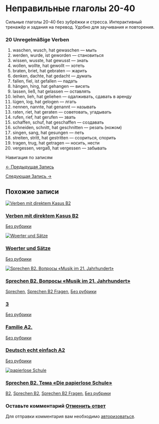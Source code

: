 # Неправильные глаголы 20-40

<!-- Index: 0 | Date: 2024-12-13 16:34 +00:00 -->
<!-- Source: https://lerne-deutsch.ru/%d0%bd%d0%b5%d0%bf%d1%80%d0%b0%d0%b2%d0%b8%d0%bb%d1%8c%d0%bd%d1%8b%d0%b5-%d0%b3%d0%bb%d0%b0%d0%b3%d0%be%d0%bb%d1%8b-20-40/ -->

Сильные глаголы 20-40 без зубрёжки и стресса. Интерактивный тренажёр и задания на перевод. Удобно для заучивания и повторения.

### 

### 20 Unregelmäßige Verben

1. waschen, wusch, hat gewaschen — мыть
2. werden, wurde, ist geworden — становиться
3. wissen, wusste, hat gewusst — знать
4. wollen, wollte, hat gewollt — хотеть
5. braten, briet, hat gebraten — жарить
6. denken, dachte, hat gedacht — думать
7. fallen, fiel, ist gefallen — падать
8. hängen, hing, hat gehangen — висеть
9. lassen, ließ, hat gelassen — оставлять
10. leihen, lieh, hat geliehen — одалживать, сдавать в аренду
11. lügen, log, hat gelogen — лгать
12. nennen, nannte, hat genannt — называть
13. raten, riet, hat geraten — советовать, угадывать
14. rufen, rief, hat gerufen — звать
15. schaffen, schuf, hat geschaffen — создавать
16. schneiden, schnitt, hat geschnitten — резать (ножом)
17. singen, sang, hat gesungen — петь
18. streiten, stritt, hat gestritten — ссориться, спорить
19. tragen, trug, hat getragen — носить, нести
20. vergessen, vergaß, hat vergessen — забывать


Навигация по записям

[← Предыдущая Запись](https://lerne-deutsch.ru/dialog-geschaftsreisen/ "Диалог \"Geschäftsreisen\". Уровень B2")

[Следующая Запись →](https://lerne-deutsch.ru/passiv-modalverben-a2-c1/ "Предложения с Passiv и Modalverben для A2-C1 на перевод")

## Похожие записи

[![Verben mit direktem Kasus B2](https://lerne-deutsch.ru/wp-content/uploads/2024/12/Verben-mit-diretem-Kasus.png)](https://lerne-deutsch.ru/verben-mit-direktem-kasus-b2/)

### [Verben mit direktem Kasus B2](https://lerne-deutsch.ru/verben-mit-direktem-kasus-b2/)

[Без рубрики](https://lerne-deutsch.ru/category/%d0%b1%d0%b5%d0%b7-%d1%80%d1%83%d0%b1%d1%80%d0%b8%d0%ba%d0%b8/)

[![Woerter und Sätze](https://lerne-deutsch.ru/wp-content/uploads/2025/01/Worter-und-Satze-e1739314127149.png)](https://lerne-deutsch.ru/woerter-und-satze/)

### [Woerter und Sätze](https://lerne-deutsch.ru/woerter-und-satze/)

[Без рубрики](https://lerne-deutsch.ru/category/%d0%b1%d0%b5%d0%b7-%d1%80%d1%83%d0%b1%d1%80%d0%b8%d0%ba%d0%b8/)

[![Sprechen B2. Вопросы «Musik im 21. Jahrhundert»](https://lerne-deutsch.ru/wp-content/uploads/2025/02/musik.png)](https://lerne-deutsch.ru/musik-im-21-jahrhundert/)

### [Sprechen B2. Вопросы «Musik im 21. Jahrhundert»](https://lerne-deutsch.ru/musik-im-21-jahrhundert/)

[Sprechen](https://lerne-deutsch.ru/category/sprechen/), [Sprechen B2 Fragen](https://lerne-deutsch.ru/category/sprechen-b2-fragen/), [Без рубрики](https://lerne-deutsch.ru/category/%d0%b1%d0%b5%d0%b7-%d1%80%d1%83%d0%b1%d1%80%d0%b8%d0%ba%d0%b8/)

### [3](https://lerne-deutsch.ru/verben-mit-akkusativ-3/)

[Без рубрики](https://lerne-deutsch.ru/category/%d0%b1%d0%b5%d0%b7-%d1%80%d1%83%d0%b1%d1%80%d0%b8%d0%ba%d0%b8/)

### [Familie A2.](https://lerne-deutsch.ru/%d1%87%d1%81/)

[Без рубрики](https://lerne-deutsch.ru/category/%d0%b1%d0%b5%d0%b7-%d1%80%d1%83%d0%b1%d1%80%d0%b8%d0%ba%d0%b8/)

### [Deutsch echt einfach A2](https://lerne-deutsch.ru/deutsch-echt-einfach-a2/)

[Без рубрики](https://lerne-deutsch.ru/category/%d0%b1%d0%b5%d0%b7-%d1%80%d1%83%d0%b1%d1%80%d0%b8%d0%ba%d0%b8/)

[![papierlose Schule](https://lerne-deutsch.ru/wp-content/uploads/2025/05/papierlose-Schule.png)](https://lerne-deutsch.ru/papierlose-schule/)

### [Sprechen B2. Тема «Die papierlose Schule»](https://lerne-deutsch.ru/papierlose-schule/)

[B2](https://lerne-deutsch.ru/category/b2/), [Sprechen B2](https://lerne-deutsch.ru/category/sprechen-b2/), [Sprechen B2 Fragen](https://lerne-deutsch.ru/category/sprechen-b2-fragen/), [Без рубрики](https://lerne-deutsch.ru/category/%d0%b1%d0%b5%d0%b7-%d1%80%d1%83%d0%b1%d1%80%d0%b8%d0%ba%d0%b8/)

### Оставьте комментарий [Отменить ответ](/%D0%BD%D0%B5%D0%BF%D1%80%D0%B0%D0%B2%D0%B8%D0%BB%D1%8C%D0%BD%D1%8B%D0%B5-%D0%B3%D0%BB%D0%B0%D0%B3%D0%BE%D0%BB%D1%8B-20-40/#respond)

Для отправки комментария вам необходимо [авторизоваться](https://lerne-deutsch.ru/my-account/?redirect_to=https%3A%2F%2Flerne-deutsch.ru%2F%25d0%25bd%25d0%25b5%25d0%25bf%25d1%2580%25d0%25b0%25d0%25b2%25d0%25b8%25d0%25bb%25d1%258c%25d0%25bd%25d1%258b%25d0%25b5-%25d0%25b3%25d0%25bb%25d0%25b0%25d0%25b3%25d0%25be%25d0%25bb%25d1%258b-20-40%2F).